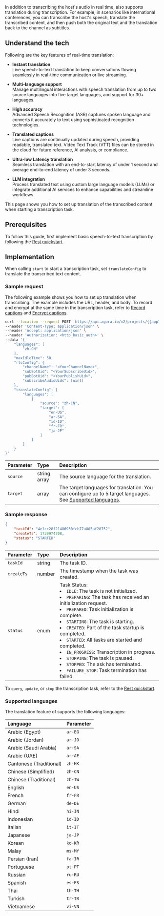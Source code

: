 
In addition to transcribing the host's audio in real time, <Vpd k="NAME" /> also supports translation during transcription. For example, in scenarios like international conferences, you can transcribe the host's speech, translate the transcribed content, and then push both the original text and the translation back to the channel as subtitles. 

## Understand the tech

Following are the key features of real-time translation:

- **Instant translation**  
  Live speech-to-text translation to keep conversations flowing seamlessly in real-time communication or live streaming.

- **Multi-language support**  
  Manage multilingual interactions with speech translation from up to two source languages into five target languages, and support for 30+ languages.

- **High accuracy**  
  Advanced Speech Recognition (ASR) captures spoken language and converts it accurately to text using sophisticated recognition technologies.

- **Translated captions**  
  Live captions are continually updated during speech, providing readable, translated text. Video Text Track (VTT) files can be stored in the cloud for future reference, AI analysis, or compliance.

- **Ultra-low Latency translation**  
  Seamless translation with an end-to-start latency of under 1 second and average end-to-end latency of under 3 seconds.

- **LLM integration**  
  Process translated text using custom large language models (LLMs) or integrate additional AI services to enhance capabilities and streamline workflows.


This page shows you how to set up translation of the transcribed content when starting a transcription task.

## Prerequisites

To follow this guide, first implement basic speech-to-text transcription by following the [Rest quickstart](../get-started/quickstart).

## Implementation

When calling `start` to start a transcription task, set `translateConfig` to translate the transcribed text content.

### Sample request

The following example shows you how to set up translation when transcribing. The example includes the URL, header, and body. To record and encrypt at the same time in the transcription task, refer to [Record captions](../develop/record-captions) and [Encrypt captions](../develop/encrypt-captions).

```bash
curl --location --request POST 'https://api.agora.io/v2/projects/{{appId}}/rtsc/speech-to-text/tasks?builderToken={{tokenName}}' \
--header 'Content-Type: application/json' \
--header 'Accept: application/json' \
--header 'Authorization: <http_basic_auth>' \
--data '{
    "languages": [
        "zh-CN"
    ],
    "maxIdleTime": 50,
    "rtcConfig": {
        "channelName": "<YourChannelName>",
        "subBotUid": "<YourSubscribeUid>",
        "pubBotUid": "<YourPublishUid>",
        "subscribeAudioUids": [uint]
    },
    "translateConfig": {
        "languages": [
            {
                "source": "zh-CN",
                "target": [
                    "en-US",
                    "ar-SA",
                    "id-ID",
                    "fr-FR",
                    "ja-JP"
                ]
            }
        ]
    }
}'
```

| Parameter      | Type         | Description                                |
|:---------------|:-------------|:-------------------------------------------|
| `source`         | string array | The source language for the translation. |
| `target`         | array        | The target languages for translation. You can configure up to 5 target languages. See [Supported languages](#supported-languages). |

### Sample response

```json
{
    "taskId": "4e1cc28f21486930fcb77a805af20752",
    "createTs": 1730974708,
    "status": "STARTED"
}
```

| Parameter      | Type         | Description                              |
|:---------------|:-------------|:-----------------------------------------|
| `taskId`         | string | The task ID.                                 |
| `createTs`       | number | The timestamp when the task was created.     |
| `status`         | enum   | Task Status:<br/> <li>`IDLE`: The task is not initialized.</li> <li>`PREPARING`: The task has received an initialization request.</li> <li>`PREPARED`: Task initialization is complete.</li> <li>`STARTING`: The task is starting.</li> <li>`CREATED`: Part of the task startup is completed.</li> <li>`STARTED`: All tasks are started and completed.</li> <li>`IN_PROGRESS`: Transcription in progress.</li> <li>`STOPPING`: The task is paused.</li> <li>`STOPPED`: The ask has terminated.</li> <li>`FAILURE_STOP`: Task termination has failed.</li> |

To `query`, `update`, or `stop` the transcription task, refer to the [Rest quickstart](../get-started/quickstart).

### Supported languages

The translation feature of <Vpd k="NAME"/> supports the following languages:

| Language                  | Parameter   |
|:--------------------------|:------------|
| Arabic (Egypt)            | `ar-EG`     |
| Arabic (Jordan)           | `ar-JO`     |
| Arabic (Saudi Arabia)     | `ar-SA`     |
| Arabic (UAE)              | `ar-AE`     |
| Cantonese (Traditional)   | `zh-HK`     |
| Chinese (Simplified)      | `zh-CN`     |
| Chinese (Traditional)     | `zh-TW`     |
| English                   | `en-US`     |
| French                    | `fr-FR`     |
| German                    | `de-DE`     |
| Hindi                     | `hi-IN`     |
| Indonesian                | `id-ID`     |
| Italian                   | `it-IT`     |
| Japanese                  | `ja-JP`     |
| Korean                    | `ko-KR`     |
| Malay                     | `ms-MY`     |
| Persian (Iran)            | `fa-IR`     |
| Portuguese                | `pt-PT`     |
| Russian                   | `ru-RU`     |
| Spanish                   | `es-ES`     |
| Thai                      | `th-TH`     |
| Turkish                   | `tr-TR`     |
| Vietnamese                | `vi-VN`     |
